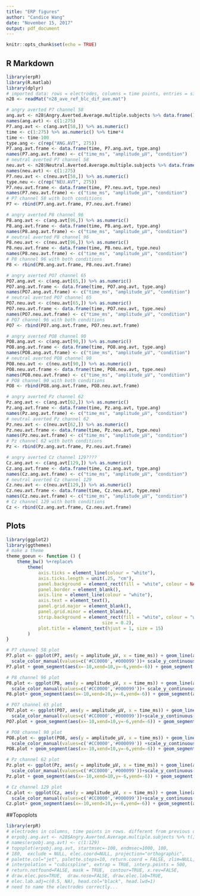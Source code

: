 ```yaml
---
title: "ERP figures"
author: "Candice Wang"
date: "November 15, 2017"
output: pdf_document
---
```


```r
knitr::opts_chunk$set(echo = TRUE)
```

## R Markdown


```r
library(erpR)
library(R.matlab)
library(dplyr)
# imported data: rows = electrodes, columns = time points, entries = signal amplitudes
n28 <- readMat("n28_ave_ref_blc_dif_ave.mat")

# angry averted P7 channel 58
ang.avt <- n28$Angry.Averted.Average.multiple.subjects %>% data.frame()
names(ang.avt) <- c(1:275)
P7.ang.avt <- c(ang.avt[58,]) %>% as.numeric()
time <- c(1:275) %>% as.numeric() %>% time*4
time <- time-100
type.ang <- c(rep("ANG.AVT", 275))
P7.ang.avt.frame <- data.frame(time, P7.ang.avt, type.ang)
names(P7.ang.avt.frame) <- c("time_ms", "amplitude_µV", "condition")
# neutral averted P7 channel 58
neu.avt <- n28$Neutral.Averted.Average.multiple.subjects %>% data.frame()
names(neu.avt) <- c(1:275)
P7.neu.avt <- c(neu.avt[58,]) %>% as.numeric()
type.neu <- c(rep("NEU.AVT", 275))
P7.neu.avt.frame <- data.frame(time, P7.neu.avt, type.neu)
names(P7.neu.avt.frame) <- c("time_ms", "amplitude_µV", "condition")
# P7 channel 58 with both conditions
P7 <- rbind(P7.ang.avt.frame, P7.neu.avt.frame)

# angry averted P8 channel 96
P8.ang.avt <- c(ang.avt[96,]) %>% as.numeric()
P8.ang.avt.frame <- data.frame(time, P8.ang.avt, type.ang)
names(P8.ang.avt.frame) <- c("time_ms", "amplitude_µV", "condition")
# neutral averted P8 channel 96
P8.neu.avt <- c(neu.avt[96,]) %>% as.numeric()
P8.neu.avt.frame <- data.frame(time, P8.neu.avt, type.neu)
names(P8.neu.avt.frame) <- c("time_ms", "amplitude_µV", "condition")
# P8 channel 96 with both conditions
P8 <- rbind(P8.ang.avt.frame, P8.neu.avt.frame)

# angry averted PO7 channel 65
PO7.ang.avt <- c(ang.avt[65,]) %>% as.numeric()
PO7.ang.avt.frame <- data.frame(time, PO7.ang.avt, type.ang)
names(PO7.ang.avt.frame) <- c("time_ms", "amplitude_µV", "condition")
# neutral averted PO7 channel 65
PO7.neu.avt <- c(neu.avt[65,]) %>% as.numeric()
PO7.neu.avt.frame <- data.frame(time, PO7.neu.avt, type.neu)
names(PO7.neu.avt.frame) <- c("time_ms", "amplitude_µV", "condition")
# PO7 channel 96 with both conditions
PO7 <- rbind(PO7.ang.avt.frame, PO7.neu.avt.frame)

# angry averted PO8 channel 90
PO8.ang.avt <- c(ang.avt[90,]) %>% as.numeric()
PO8.ang.avt.frame <- data.frame(time, PO8.ang.avt, type.ang)
names(PO8.ang.avt.frame) <- c("time_ms", "amplitude_µV", "condition")
# neutral averted PO8 channel 90
PO8.neu.avt <- c(neu.avt[90,]) %>% as.numeric()
PO8.neu.avt.frame <- data.frame(time, PO8.neu.avt, type.neu)
names(PO8.neu.avt.frame) <- c("time_ms", "amplitude_µV", "condition")
# PO8 channel 90 with both conditions
PO8 <- rbind(PO8.ang.avt.frame, PO8.neu.avt.frame)

# angry averted Pz channel 62
Pz.ang.avt <- c(ang.avt[62,]) %>% as.numeric()
Pz.ang.avt.frame <- data.frame(time, Pz.ang.avt, type.ang)
names(Pz.ang.avt.frame) <- c("time_ms", "amplitude_µV", "condition")
# neutral averted Pz channel 62
Pz.neu.avt <- c(neu.avt[62,]) %>% as.numeric()
Pz.neu.avt.frame <- data.frame(time, Pz.neu.avt, type.neu)
names(Pz.neu.avt.frame) <- c("time_ms", "amplitude_µV", "condition")
# Pz channel 62 with both conditions
Pz <- rbind(Pz.ang.avt.frame, Pz.neu.avt.frame)

# angry averted Cz channel 129????
Cz.ang.avt <- c(ang.avt[129,]) %>% as.numeric()
Cz.ang.avt.frame <- data.frame(time, Cz.ang.avt, type.ang)
names(Cz.ang.avt.frame) <- c("time_ms", "amplitude_µV", "condition")
# neutral averted Cz channel 129
Cz.neu.avt <- c(neu.avt[129,]) %>% as.numeric()
Cz.neu.avt.frame <- data.frame(time, Cz.neu.avt, type.neu)
names(Cz.neu.avt.frame) <- c("time_ms", "amplitude_µV", "condition")
# Cz channel 129 with both conditions
Cz <- rbind(Cz.ang.avt.frame, Cz.neu.avt.frame)
```

## Plots

```r
library(ggplot2)
library(ggthemes)
# make a theme
theme_goeun <- function () { 
    theme_bw() %+replace% 
        theme(
            axis.ticks = element_line(colour = "white"), 
            axis.ticks.length = unit(.25, "cm"),
            panel.background = element_rect(fill = "white", colour = NA), 
            panel.border = element_blank(), 
            axis.line = element_line(colour = "white"), 
            axis.text = element_text(), 
            panel.grid.major = element_blank(), 
            panel.grid.minor = element_blank(),
            strip.background = element_rect(fill = "white", colour = "white", 
                                    size = 0.2),
            plot.title = element_text(hjust = 1, size = 15)
        )
}

# P7 channel 58 plot
P7.plot <- ggplot(P7, aes(y = amplitude_µV, x = time_ms)) + geom_line(aes(color=condition))+
  scale_color_manual(values=c('#CC0000','#000099'))+ scale_y_continuous(breaks = c(seq(-6.5, 6.5, 6.5)), limits =c(-6.75, 6.75), expand = c(0,0))+scale_x_continuous(breaks =c(seq(-100, 1000, 1100)),limits = c(-100, 1000), expand = c(0,0))+labs(title="P7", x="Time(ms)", y="Amplitude(µV)")+theme_goeun()+ geom_vline(xintercept=0)+geom_hline(yintercept=0)
P7.plot + geom_segment(aes(x=-10,xend=10,y=-6,yend=-6)) + geom_segment(aes(x=-10,xend=10,y=-4,yend=-4)) + geom_segment(aes(x=-10,xend=10,y=-2,yend=-2)) + geom_segment(aes(x=-10,xend=10,y=2,yend=2)) + geom_segment(aes(x=-10,xend=10,y=4,yend=4)) + geom_segment(aes(x=-10,xend=10,y=6,yend=6)) + geom_segment(aes(x=100,xend=100,y=-.2,yend=.2))+ geom_segment(aes(x=300,xend=300,y=-.2,yend=.2))+ geom_segment(aes(x=500,xend=500,y=-.2,yend=.2))+ geom_segment(aes(x=700,xend=700,y=-.2,yend=.2))+ geom_segment(aes(x=900,xend=900,y=-.2,yend=.2))

# P8 channel 96 plot
P8.plot <- ggplot(P8, aes(y = amplitude_µV, x = time_ms)) + geom_line(aes(color=condition))+
  scale_color_manual(values=c('#CC0000','#000099'))+ scale_y_continuous(breaks = c(seq(-6.5, 6.5, 6.5)), limits =c(-6.75, 6.75), expand = c(0,0))+scale_x_continuous(breaks =c(seq(-100, 1000, 1100)),limits = c(-100, 1000), expand = c(0,0))+labs(title="P8", x="Time(ms)", y="Amplitude(µV)")+theme_goeun()+ geom_vline(xintercept=0)+geom_hline(yintercept=0)
P8.plot+ geom_segment(aes(x=-10,xend=10,y=-6,yend=-6)) + geom_segment(aes(x=-10,xend=10,y=-4,yend=-4)) + geom_segment(aes(x=-10,xend=10,y=-2,yend=-2)) + geom_segment(aes(x=-10,xend=10,y=2,yend=2)) + geom_segment(aes(x=-10,xend=10,y=4,yend=4)) + geom_segment(aes(x=-10,xend=10,y=6,yend=6)) + geom_segment(aes(x=100,xend=100,y=-.2,yend=.2))+ geom_segment(aes(x=300,xend=300,y=-.2,yend=.2))+ geom_segment(aes(x=500,xend=500,y=-.2,yend=.2))+ geom_segment(aes(x=700,xend=700,y=-.2,yend=.2))+ geom_segment(aes(x=900,xend=900,y=-.2,yend=.2))

# PO7 channel 65 plot
PO7.plot <- ggplot(PO7, aes(y = amplitude_µV, x = time_ms)) + geom_line(aes(color=condition))+
  scale_color_manual(values=c('#CC0000','#000099'))+scale_y_continuous(breaks = c(seq(-6.5, 6.5, 6.5)), limits =c(-6.75, 6.75), expand = c(0,0))+scale_x_continuous(breaks =c(seq(-100, 1000, 1100)),limits = c(-100, 1000), expand = c(0,0))+labs(title="PO7", x="Time(ms)", y="Amplitude(µV)")+theme_goeun()+ geom_vline(xintercept=0)+geom_hline(yintercept=0)
PO7.plot + geom_segment(aes(x=-10,xend=10,y=-6,yend=-6)) + geom_segment(aes(x=-10,xend=10,y=-4,yend=-4)) + geom_segment(aes(x=-10,xend=10,y=-2,yend=-2)) + geom_segment(aes(x=-10,xend=10,y=2,yend=2)) + geom_segment(aes(x=-10,xend=10,y=4,yend=4)) + geom_segment(aes(x=-10,xend=10,y=6,yend=6)) + geom_segment(aes(x=100,xend=100,y=-.2,yend=.2))+ geom_segment(aes(x=300,xend=300,y=-.2,yend=.2))+ geom_segment(aes(x=500,xend=500,y=-.2,yend=.2))+ geom_segment(aes(x=700,xend=700,y=-.2,yend=.2))+ geom_segment(aes(x=900,xend=900,y=-.2,yend=.2))

# PO8 channel 90 plot
PO8.plot <- ggplot(PO8, aes(y = amplitude_µV, x = time_ms)) + geom_line(aes(color=condition))+
  scale_color_manual(values=c('#CC0000','#000099')) +scale_y_continuous(breaks = c(seq(-6.5, 6.5, 6.5)), limits =c(-6.75, 6.75), expand = c(0,0))+scale_x_continuous(breaks =c(seq(-100, 1000, 1100)),limits = c(-100, 1000), expand = c(0,0))+labs(title="PO8", x="Time(ms)", y="Amplitude(µV)")+theme_goeun()+ geom_vline(xintercept=0)+geom_hline(yintercept=0)
PO8.plot + geom_segment(aes(x=-10,xend=10,y=-6,yend=-6)) + geom_segment(aes(x=-10,xend=10,y=-4,yend=-4)) + geom_segment(aes(x=-10,xend=10,y=-2,yend=-2)) + geom_segment(aes(x=-10,xend=10,y=2,yend=2)) + geom_segment(aes(x=-10,xend=10,y=4,yend=4)) + geom_segment(aes(x=-10,xend=10,y=6,yend=6)) + geom_segment(aes(x=100,xend=100,y=-.2,yend=.2))+ geom_segment(aes(x=300,xend=300,y=-.2,yend=.2))+ geom_segment(aes(x=500,xend=500,y=-.2,yend=.2))+ geom_segment(aes(x=700,xend=700,y=-.2,yend=.2))+ geom_segment(aes(x=900,xend=900,y=-.2,yend=.2))

# Pz channel 62 plot
Pz.plot <- ggplot(Pz, aes(y = amplitude_µV, x = time_ms)) + geom_line(aes(color=condition))+
  scale_color_manual(values=c('#CC0000','#000099'))+scale_y_continuous(breaks = c(seq(-6.5, 6.5, 6.5)), limits =c(-6.75, 6.75), expand = c(0,0))+scale_x_continuous(breaks =c(seq(-100, 1000, 1100)),limits = c(-100, 1000), expand = c(0,0))+labs(title="Pz", x="Time(ms)", y="Amplitude(µV)")+theme_goeun()+ geom_vline(xintercept=0)+geom_hline(yintercept=0)
Pz.plot + geom_segment(aes(x=-10,xend=10,y=-6,yend=-6)) + geom_segment(aes(x=-10,xend=10,y=-4,yend=-4)) + geom_segment(aes(x=-10,xend=10,y=-2,yend=-2)) + geom_segment(aes(x=-10,xend=10,y=2,yend=2)) + geom_segment(aes(x=-10,xend=10,y=4,yend=4)) + geom_segment(aes(x=-10,xend=10,y=6,yend=6)) + geom_segment(aes(x=100,xend=100,y=-.2,yend=.2))+ geom_segment(aes(x=300,xend=300,y=-.2,yend=.2))+ geom_segment(aes(x=500,xend=500,y=-.2,yend=.2))+ geom_segment(aes(x=700,xend=700,y=-.2,yend=.2))+ geom_segment(aes(x=900,xend=900,y=-.2,yend=.2))

# Cz channel 129 plot
Cz.plot <- ggplot(Cz, aes(y = amplitude_µV, x = time_ms)) + geom_line(aes(color=condition))+
  scale_color_manual(values=c('#CC0000','#000099'))+scale_y_continuous(breaks = c(seq(-6.5, 6.5, 6.5)), limits =c(-6.75, 6.75), expand = c(0,0))+scale_x_continuous(breaks =c(seq(-100, 1000, 1100)),limits = c(-100, 1000), expand = c(0,0))+labs(title="Cz", x="Time(ms)", y="Amplitude(µV)")+theme_goeun()+ geom_vline(xintercept=0)+geom_hline(yintercept=0) 
Cz.plot+ geom_segment(aes(x=-10,xend=10,y=-6,yend=-6)) + geom_segment(aes(x=-10,xend=10,y=-4,yend=-4)) + geom_segment(aes(x=-10,xend=10,y=-2,yend=-2)) + geom_segment(aes(x=-10,xend=10,y=2,yend=2)) + geom_segment(aes(x=-10,xend=10,y=4,yend=4)) + geom_segment(aes(x=-10,xend=10,y=6,yend=6)) + geom_segment(aes(x=100,xend=100,y=-.2,yend=.2))+ geom_segment(aes(x=300,xend=300,y=-.2,yend=.2))+ geom_segment(aes(x=500,xend=500,y=-.2,yend=.2))+ geom_segment(aes(x=700,xend=700,y=-.2,yend=.2))+ geom_segment(aes(x=900,xend=900,y=-.2,yend=.2))
```

##Topoplots

```r
library(erpR)
# electrodes in columns, time points in rows. different from previous data frames
# erpobj.ang.avt <- n28$Angry.Averted.Average.multiple.subjects %>% t() %>% data.frame()
# names(erpobj.ang.avt) <- c(1:129)
# topoplot(erpobj.ang.avt, startmsec=-100, endmsec=1000, 180,
# 180,  exclude = NULL, elec.coord=NULL, projection="orthographic",
# palette.col="jet", palette.steps=10, return.coord = FALSE, zlim=NULL,
# interpolation = "cubicspline", extrap = TRUE, interp.points = 500,
# return.notfound=FALSE, mask = TRUE,  contour=TRUE, x.rev=FALSE,
# draw.elec.pos=TRUE,  draw.nose=FALSE, draw.elec.lab=TRUE,
# elec.lab.adj=c(0.5, NA), head.col="black", head.lwd=1)
# need to name the electrodes correctly...

```
